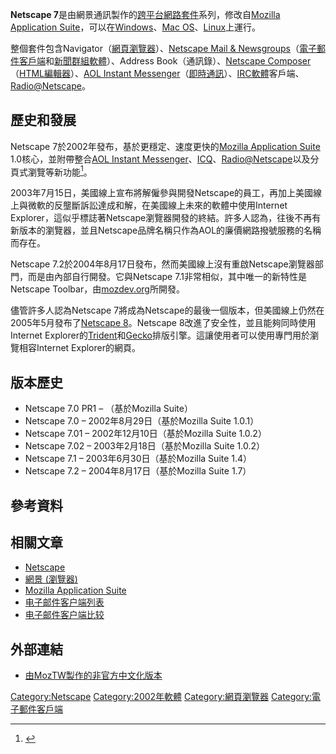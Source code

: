 {{noteTA
|G1=IT
}}
{{Infobox Software
| name                   = Netscape 7
| logo                   = [[Image:Netscape_7.2Logo.png|50px]]
| screenshot             = File:Netscape 7.2.png
| caption                = [[Windows|Windows]][[作業系統|作業系統]]下的Netscape瀏覽器7.2版
| author                 = 
| developer              = [[網景通訊|網景通訊]]<br>[[美國線上|美國線上]]
| released               = {{Start date and age|2002|8|29}}
| latest release version = 7.2
| latest release date    = {{Start date and age|2004|8|17}}
| latest preview version = 
| latest preview date    = 
| operating system       = [[跨平台|跨平台]]
| platform               = 
| language               = 
| genre                  = [[網路套件|網路套件]]
| license                = 
| website                = {{webarchive |url=https://web.archive.org/web/20010507093807/http://www.netscape.com/ |date=2001年5月7日 |title=http://www.netscape.com/}}
}}
'''Netscape 7'''是由網景通訊製作的[[跨平台|跨平台]][[網路套件|網路套件]]系列，修改自[[Mozilla_Application_Suite|Mozilla Application Suite]]，可以在[[Windows|Windows]]、[[Mac_OS|Mac OS]]、[[Linux|Linux]]上運行。

整個套件包含Navigator（[[網頁瀏覽器|網頁瀏覽器]]）、[[Netscape_Mail_&_Newsgroups|Netscape Mail & Newsgroups]]（[[電子郵件客戶端|電子郵件客戶端]]和[[Usenet客戶端|新聞群組軟體]]）、Address Book（通訊錄）、[[Netscape_Composer|Netscape Composer]]（[[HTML編輯器|HTML編輯器]]）、[[AOL_Instant_Messenger|AOL Instant Messenger]]（[[即時通訊|即時通訊]]）、[[IRC|IRC軟體]]客戶端、[[網景#產品與技術|Radio@Netscape]]。

==歷史和發展==
Netscape 7於2002年發布，基於更穩定、速度更快的[[Mozilla_Application_Suite|Mozilla Application Suite]] 1.0核心，並附帶整合[[AOL_Instant_Messenger|AOL Instant Messenger]]、[[ICQ|ICQ]]、[[網景#網景後期的產品|Radio@Netscape]]以及分頁式瀏覽等新功能<ref>{{cite web |url=https://www.pcworld.com/article/100564/article.html |title=First Look at Netscape 7.0: A Good Start |publisher=PCWorld |deadurl=yes |archiveurl=https://web.archive.org/web/20130925215011/https://www.pcworld.com/article/100564/article.html |archivedate=2013-09-25 |accessdate=2018-05-05 }}</ref>。

2003年7月15日，美國線上宣布將解僱參與開發Netscape的員工，再加上美國線上與微軟的反壟斷訴訟達成和解，在美國線上未來的軟體中使用Internet Explorer，這似乎標誌著Netscape瀏覽器開發的終結。許多人認為，往後不再有新版本的瀏覽器，並且Netscape品牌名稱只作為AOL的廉價網路撥號服務的名稱而存在。

Netscape 7.2於2004年8月17日發布，然而美國線上沒有重啟Netscape瀏覽器部門，而是由內部自行開發。它與Netscape 7.1非常相似，其中唯一的新特性是Netscape Toolbar，由[[mozdev.org|mozdev.org]]所開發。

儘管許多人認為Netscape 7將成為Netscape的最後一個版本，但美國線上仍然在2005年5月發布了[[Netscape_8|Netscape 8]]。Netscape 8改進了安全性，並且能夠同時使用Internet Explorer的[[Trident_(排版引擎)|Trident]]和[[Gecko|Gecko]]排版引擎。這讓使用者可以使用專門用於瀏覽相容Internet Explorer的網頁。

==版本歷史==
*Netscape 7.0 PR1 – （基於Mozilla Suite）
*Netscape 7.0     – 2002年8月29日（基於Mozilla Suite 1.0.1）
*Netscape 7.01    – 2002年12月10日（基於Mozilla Suite 1.0.2）
*Netscape 7.02    – 2003年2月18日（基於Mozilla Suite 1.0.2）
*Netscape 7.1     – 2003年6月30日（基於Mozilla Suite 1.4）
*Netscape 7.2     – 2004年8月17日（基於Mozilla Suite 1.7）

==參考資料==
{{Reflist}}

== 相關文章 ==
*[[Netscape|Netscape]]
*[[網景_(瀏覽器)|網景 (瀏覽器)]]
*[[Mozilla_Application_Suite|Mozilla Application Suite]]
*[[电子邮件客户端列表|电子邮件客户端列表]]
*[[电子邮件客户端比较|电子邮件客户端比较]]

== 外部連結 ==
* [http://www.moztw.org/netscape/ 由MozTW製作的非官方中文化版本]{{Wayback|url=http://www.moztw.org/netscape/ |date=20070625073057 }}

{{sequence|
 prev= [[Netscape_6|Netscape 6]]|
 list= Netscape 7|
 next= [[Netscape_Browser|Netscape Browser]]|
}}

{{Netscape}}
{{網頁瀏覽器時間線}}
[[Category:Netscape|Category:Netscape]]
[[Category:2002年軟體|Category:2002年軟體]]
[[Category:網頁瀏覽器|Category:網頁瀏覽器]]
[[Category:電子郵件客戶端|Category:電子郵件客戶端]]